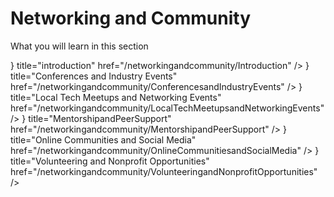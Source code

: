 # Networking and Community


What you will learn in this section

<Cards>
  <Card
    icon={
      <svg
        xmlns="http://www.w3.org/2000/svg"
        fill="none"
        viewBox="0 0 24 24"
        strokeWidth={1.5}
        stroke="currentColor"
        className="h-6 w-6"
      >
        <path
          strokeLinecap="round"
          strokeLinejoin="round"
          d="M15.75 17.25v3.375c0 .621-.504 1.125-1.125 1.125h-9.75a1.125 1.125 0 01-1.125-1.125V7.875c0-.621.504-1.125 1.125-1.125H6.75a9.06 9.06 0 011.5.124m7.5 10.376h3.375c.621 0 1.125-.504 1.125-1.125V11.25c0-4.46-3.243-8.161-7.5-8.876a9.06 9.06 0 00-1.5-.124H9.375c-.621 0-1.125.504-1.125 1.125v3.5m7.5 10.375H9.375a1.125 1.125 0 01-1.125-1.125v-9.25m12 6.625v-1.875a3.375 3.375 0 00-3.375-3.375h-1.5a1.125 1.125 0 01-1.125-1.125v-1.5a3.375 3.375 0 00-3.375-3.375H9.75"
        />
      </svg>
    }
    title="introduction"
    href="/networkingandcommunity/Introduction"
  />
  <Card
    icon={
      <svg
        xmlns="http://www.w3.org/2000/svg"
        fill="none"
        viewBox="0 0 24 24"
        strokeWidth={1.5}
        stroke="currentColor"
        className="h-6 w-6"
      >
        <path
          strokeLinecap="round"
          strokeLinejoin="round"
          d="M9.813 15.904L9 18.75l-.813-2.846a4.5 4.5 0 00-3.09-3.09L2.25 12l2.846-.813a4.5 4.5 0 003.09-3.09L9 5.25l.813 2.846a4.5 4.5 0 003.09 3.09L15.75 12l-2.846.813a4.5 4.5 0 00-3.09 3.09zM18.259 8.715L18 9.75l-.259-1.035a3.375 3.375 0 00-2.455-2.456L14.25 6l1.036-.259a3.375 3.375 0 002.455-2.456L18 2.25l.259 1.035a3.375 3.375 0 002.456 2.456L21.75 6l-1.035.259a3.375 3.375 0 00-2.456 2.456zM16.894 20.567L16.5 21.75l-.394-1.183a2.25 2.25 0 00-1.423-1.423L13.5 18.75l1.183-.394a2.25 2.25 0 001.423-1.423l.394-1.183.394 1.183a2.25 2.25 0 001.423 1.423l1.183.394-1.183.394a2.25 2.25 0 00-1.423 1.423z"
        />
      </svg>
    }
    title="Conferences and Industry Events"
    href="/networkingandcommunity/ConferencesandIndustryEvents"
  />
  <Card
    icon={
      <svg
        xmlns="http://www.w3.org/2000/svg"
        viewBox="0 0 24 24"
        fill="currentColor"
        className="h-6 w-6"
      >
        <path
          fillRule="evenodd"
          d="M14.615 1.595a.75.75 0 01.359.852L12.982 9.75h7.268a.75.75 0 01.548 1.262l-10.5 11.25a.75.75 0 01-1.272-.71l1.992-7.302H3.75a.75.75 0 01-.548-1.262l10.5-11.25a.75.75 0 01.913-.143z"
          clipRule="evenodd"
        />
      </svg>
    }
    title="Local Tech Meetups and Networking Events"
    href="/networkingandcommunity/LocalTechMeetupsandNetworkingEvents"
  />
  <Card
    icon={
      <svg
        xmlns="http://www.w3.org/2000/svg"
        viewBox="0 0 24 24"
        fill="currentColor"
        className="h-6 w-6"
      >
        <path
          fillRule="evenodd"
          d="M14.615 1.595a.75.75 0 01.359.852L12.982 9.75h7.268a.75.75 0 01.548 1.262l-10.5 11.25a.75.75 0 01-1.272-.71l1.992-7.302H3.75a.75.75 0 01-.548-1.262l10.5-11.25a.75.75 0 01.913-.143z"
          clipRule="evenodd"
        />
      </svg>
    }
    title="MentorshipandPeerSupport"
    href="/networkingandcommunity/MentorshipandPeerSupport"
  />
  <Card
    icon={
      <svg
        xmlns="http://www.w3.org/2000/svg"
        viewBox="0 0 24 24"
        fill="currentColor"
        className="h-6 w-6"
      >
        <path
          fillRule="evenodd"
          d="M14.615 1.595a.75.75 0 01.359.852L12.982 9.75h7.268a.75.75 0 01.548 1.262l-10.5 11.25a.75.75 0 01-1.272-.71l1.992-7.302H3.75a.75.75 0 01-.548-1.262l10.5-11.25a.75.75 0 01.913-.143z"
          clipRule="evenodd"
        />
      </svg>
    }
    title="Online Communities and Social Media"
    href="/networkingandcommunity/OnlineCommunitiesandSocialMedia"
  />
  <Card
    icon={
      <svg
        xmlns="http://www.w3.org/2000/svg"
        viewBox="0 0 24 24"
        fill="currentColor"
        className="h-6 w-6"
      >
        <path
          fillRule="evenodd"
          d="M14.615 1.595a.75.75 0 01.359.852L12.982 9.75h7.268a.75.75 0 01.548 1.262l-10.5 11.25a.75.75 0 01-1.272-.71l1.992-7.302H3.75a.75.75 0 01-.548-1.262l10.5-11.25a.75.75 0 01.913-.143z"
          clipRule="evenodd"
        />
      </svg>
    }
    title="Volunteering and Nonprofit Opportunities"
    href="/networkingandcommunity/VolunteeringandNonprofitOpportunities"
  />
</Cards>
